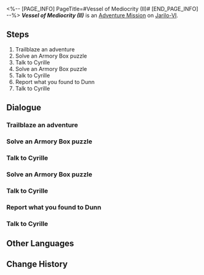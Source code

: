 <%-- [PAGE_INFO]
PageTitle=#Vessel of Mediocrity (II)#
[END_PAGE_INFO] --%>
{{Stub|Dialogue.}}
{{Mission Infobox
|id            = 2011103
|title         = 
|image         = <!--Mission Vessel of Mediocrity (II).png-->
|type          = Adventure
|event_name    = 
|chapter       = 
|requirements  = 
* [[Adventure Mission]] ''[[Vessel of Mediocrity (I)]]'' completed
* [[Trailblaze Mission]] ''[[Young Guard]]'' completed
|summary       = You bump into Cyrille again in the Silvermane Guard Restricted Zone... And she's no longer a little girl. She seems to have regained her memories but refuses to share them with you, claiming it's for your own good. Unfortunately, you haven't received any useful information from Dunn either.
|characters    = Cyrille; Dunn; Mysterious Woman; Trailblazer
|startLocation = [[Jarilo-VI]] - [[Silvermane Guard Restricted Zone]]
|world         = Jarilo-VI
|area          = Silvermane Guard Restricted Zone
|prev          = Vessel of Mediocrity (I)
|next          = 
|rewards       = Trailblaze EXP*100; Stellar Jade*30; Adventure Log*3; Shield (Item)*100; Credit*7,000
}}
'''''Vessel of Mediocrity (II)''''' is an [[Adventure Mission]] on [[Jarilo-VI]].

==Steps==
# Trailblaze an adventure
# Solve an Armory Box puzzle
# Talk to Cyrille
# Solve an Armory Box puzzle
# Talk to Cyrille
# Report what you found to Dunn
# Talk to Cyrille

<!--
==Gameplay Notes==

--><!--
==Trial Character==

-->
==Dialogue==
{{Stub Dialogue}}
===Trailblaze an adventure===
{{Mission Description|type=adventure|location=Silvermane Guard Restricted Zone|Those on the Path of Trailblaze will encounter all kinds of strange people and odd anecdotes during the journey. Not only do these trivial stories fill up trailblazers' journals, but they also deepen their connections to all worlds.}}
{{Dialogue Start}}
:{{tx}}
{{Dialogue End}}

===Solve an Armory Box puzzle===
{{Mission Description|type=adventure|location=<!--to be added-->|update|You bump into Cyrille again in the Silvermane Guard Restricted Zone... And she's no longer a little girl.<br />Cyrille's still being confounded by box-like puzzles puzzles and needs your help.}}
{{Dialogue Start}}
:{{tx}}
{{Dialogue End}}

===Talk to Cyrille===
{{Mission Description|type=adventure|location=Silvermane Guard Restricted Zone|update|You bump into Cyrille again in the Silvermane Guard Restricted Zone... And she's no longer a little girl.<br />This is the third time that you've helped her solve puzzles.<br />Talk to her and see if she'd like to share anything with you.}}
{{Dialogue Start}}
:{{tx}}
{{Dialogue End}}

===Solve an Armory Box puzzle===
{{Mission Description|type=adventure|location=<!--to be added-->|update|You bump into Cyrille again in the Silvermane Guard Restricted Zone... And she's no longer a little girl.<br />It worked &mdash; she finally seems to have regained some of her memory fragments.<br />Keep at it. Solve another puzzle for her, and maybe she'll be able to completely rediscover herself...}}
{{Dialogue Start}}
:{{tx}}
{{Dialogue End}}

===Talk to Cyrille===
{{Mission Description|type=adventure|location=Silvermane Guard Restricted Zone|update|You bump into Cyrille again in the Silvermane Guard Restricted Zone... And she's no longer a little girl.<br />You've helped her solve the fourth box puzzle.<br />Talk to her... Perhaps this time, she'll finally be ready to tell you the truth.}}
{{Dialogue Start}}
:{{tx}}
{{Dialogue End}}

===Report what you found to Dunn===
{{Mission Description|type=adventure|location=Silvermane Guard Restricted Zone|update|You bump into Cyrille again in the Silvermane Guard Restricted Zone... And she's no longer a little girl.<br />She seems to have recovered her memories, but refuses to share them with you. According to her, it's for your own good.<br />In any case, you feel duty-bound to report this to the Silvermane supervisor on duty... Go chat with your old friend Dunn.}}
{{Dialogue Start}}
:{{tx}}
{{Dialogue End}}

===Talk to Cyrille===
{{Mission Description|type=adventure|location=Silvermane Guard Restricted Zone|update|You bump into Cyrille again in the Silvermane Guard Restricted Zone... And she's no longer a little girl.<br />It worked &mdash; she finally seems to have regained some of her memory fragments.<br />Keep at it. Solve another puzzle for her, and maybe she'll be able to completely rediscover herself...}}
{{Dialogue Start}}
:{{tx}}
{{Dialogue End}}

==Other Languages==
{{Other Languages
|en   = Vessel of Mediocrity (II)
|zhs  = 庸人的容器•其二
|zht  = 庸人的容器•其二
|ja   = 凡人の容器・その2
|ko   = 어리석은 자의 용기(容器)•2
|es   = Recipiente de la mediocridad&nbsp;II
|fr   = Réceptacle de médiocrité (II)
|ru   = Сосуд заурядности II
|th   = ภาชนะแห่งสามัญ 2
|vi   = Rương Của Kẻ Tầm Thường-2
|de   = Behältnis des Mittelmaßes (Teil 2)
|id   = Wadah Orang Biasa (Bagian II)
|pt   = Recipiente da Mediocridade (II)
}}

==Change History==
{{Change History|1.0}}

